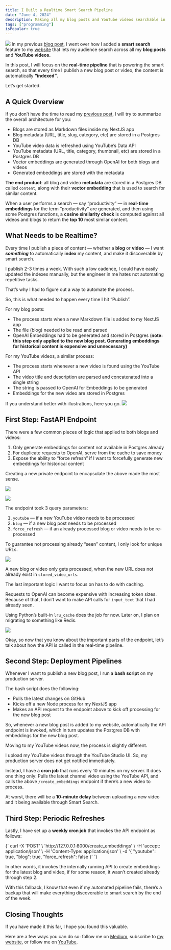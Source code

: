 ```yaml
---
title: I Built a Realtime Smart Search Pipeline
date: "June 4, 2024"
description: Making all my blog posts and YouTube videos searchable in real-time.
tags: ["programming"]
isPopular: true
---
```

![](https://ds0fmzhunbzyk.cloudfront.net/realtime-pipeline-overview.png)
In my previous [blog post](https://medium.com/gitconnected/building-an-ai-search-feature-with-openai-embeddings-postgres-vectors-f48039834a15), I went over how I added a **smart search** feature to my [website](https://irtizahafiz.com/newsletter?utm_source=medium) that lets my audience search across all my **blog posts** and **YouTube videos.**

In this post, I will focus on the **real-time pipeline** that is powering the smart search, so that every time I publish a new blog post or video, the content is automatically **“indexed”**.

Let’s get started.

## A Quick Overview
If you don’t have the time to read my [previous post](https://medium.com/gitconnected/building-an-ai-search-feature-with-openai-embeddings-postgres-vectors-f48039834a15), I will try to summarize the overall architecture for you: 
- Blogs are stored as Markdown files inside my NextJS app
- Blog metadata (URL, title, slug, category, etc) are stored in a Postgres DB
- YouTube video data is refreshed using YouTube’s Data API
- YouTube metadata (URL, title, category, thumbnail, etc) are stored in a Postgres DB
- Vector embeddings are generated through OpenAI for both blogs and videos
- Generated embeddings are stored with the metadata

**The end product**: all blog and video **metadata** are stored in a Postgres DB called `content`, along with their **vector embedding** that is used to search for similar content. 

When a user performs a search — say “productivity” — in **real-time embeddings** for the term “productivity” are generated, and then using some Postgres functions, a **cosine similarity check** is computed against all videos and blogs to return the **top 10** most similar content.

## What Needs to be Realtime? 
Every time I publish a piece of content — whether a **blog** or **video** — I want ***something*** to automatically **index** my content, and make it discoverable by smart search. 

I publish 2-3 times a week. With such a low cadence, I could have easily updated the indexes manually, but the engineer in me hates not automating repetitive tasks.

That’s why I had to figure out a way to automate the process. 

So, this is what needed to happen every time I hit “Publish”.

For my blog posts:
- The process starts when a new Markdown file is added to my NextJS app
- The file (blog) needed to be read and parsed
- OpenAI Embeddings had to be generated and stored in Postgres (**note: this step only applied to the new blog post. Generating embeddings for historical content is expensive and unnecessary)**

For my YouTube videos, a similar process:
- The process starts whenever a new video is found using the YouTube API
- The video title and description are parsed and concatenated into a single string
- The string is passed to OpenAI for Embeddings to be generated
- Embeddings for the new video are stored in Postgres

If you understand better with illustrations, here you go.
![](https://ds0fmzhunbzyk.cloudfront.net/realtime-pipeline-overview.png)

## First Step: FastAPI Endpoint
There were a few common pieces of logic that applied to both blogs and videos:
1. Only generate embeddings for content not available in Postgres already
2. For duplicate requests to OpenAI, serve from the cache to save money
3. Expose the ability to “force refresh” if I want to forcefully generate new embeddings for historical content

Creating a new private endpoint to encapsulate the above made the most sense.

![](https://ds0fmzhunbzyk.cloudfront.net/create-embeddings-code.png)

![](https://ds0fmzhunbzyk.cloudfront.net/create-embeddings-swagger.png)

The endpoint took 3 query parameters:
1. `youtube` — if a new YouTube video needs to be processed
2. `blog` — if a new blog post needs to be processed
3. `force_refresh` — if an already processed blog or video needs to be re-processed

To guarantee not processing already “seen” content, I only look for unique URLs. 

![](https://ds0fmzhunbzyk.cloudfront.net/unique-urls-query.png)

A new blog or video only gets processed, when the new URL does not already exist in `stored_video_urls`.

The last important logic I want to focus on has to do with caching. 

Requests to OpenAI can become expensive with increasing token sizes. Because of that, I don’t want to make API calls for `input_text` that I had already seen. 

Using Python’s built-in `lru_cache` does the job for now. Later on, I plan on migrating to something like Redis.

![](https://ds0fmzhunbzyk.cloudfront.net/embeddings-from-openai.png) 

Okay, so now that you know about the important parts of the endpoint, let’s talk about how the API is called in the real-time pipeline.

## Second Step: Deployment Pipelines
Whenever I want to publish a new blog post, I run a **bash script** on my production server. 

The bash script does the following:
- Pulls the latest changes on GitHub
- Kicks off a new Node process for my NextJS app
- Makes an API request to the endpoint above to kick off processing for the new blog post

So, whenever a new blog post is added to my website, automatically the API endpoint is invoked, which in turn updates the Postgres DB with embeddings for the new blog post. 

Moving to my YouTube videos now, the process is slightly different. 

I upload my YouTube videos through the YouTube Studio UI. So, my production server does not get notified immediately. 

Instead, I have a **cron job** that runs every 10 minutes on my server. It does one thing only: Pulls the latest channel video using the YouTube API, and calls the above `/create_embeddings` endpoint if there’s a new video to process.

At worst, there will be a **10-minute delay** between uploading a new video and it being available through Smart Search.

## Third Step: Periodic Refreshes
Lastly, I have set up a **weekly cron job** that invokes the API endpoint as follows:

<SyntaxHighlighter language="bash">
  {`
curl -X 'POST' \
  'http://127.0.0.1:8000/create_embeddings' \
  -H 'accept: application/json' \
  -H 'Content-Type: application/json' \
  -d '{
  "youtube": true,
  "blog": true,
  "force_refresh": false
}'
  `}
</SyntaxHighlighter>

In other words, it invokes the internally running API to create embeddings for the latest blog and video, if for some reason, it wasn’t created already through step 2.

With this fallback, I know that even if my automated pipeline fails, there’s a backup that will make everything discoverable to smart search by the end of the week.


## Closing Thoughts
If you have made it this far, I hope you found this valuable. 

Here are a few ways you can do so: follow me on [Medium](https://medium.com/@irtizahafiz), subscribe to [my website](https://irtizahafiz.com/newsletter?utm_source=medium), or follow me on [YouTube](https://www.youtube.com/channel/UCDankIVMXJEkhtjv5yLSN4g).

 